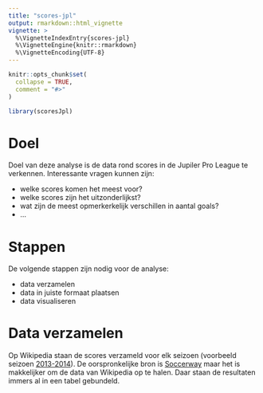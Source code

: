 ```yaml
---
title: "scores-jpl"
output: rmarkdown::html_vignette
vignette: >
  %\VignetteIndexEntry{scores-jpl}
  %\VignetteEngine{knitr::rmarkdown}
  %\VignetteEncoding{UTF-8}
---
```


```r
knitr::opts_chunk$set(
  collapse = TRUE,
  comment = "#>"
)
```

```r
library(scoresJpl)
```

# Doel

Doel van deze analyse is de data rond scores in de Jupiler Pro League te verkennen. Interessante vragen kunnen zijn:

- welke scores komen het meest voor?
- welke scores zijn het uitzonderlijkst?
- wat zijn de meest opmerkerkelijk verschillen in aantal goals?
- ...

# Stappen

De volgende stappen zijn nodig voor de analyse:

- data verzamelen
- data in juiste formaat plaatsen
- data visualiseren

# Data verzamelen

Op Wikipedia staan de scores verzameld voor elk seizoen (voorbeeld seizoen [2013-2014](https://en.wikipedia.org/wiki/2013%E2%80%9314_Belgian_Pro_League)). De oorspronkelijke bron is [Soccerway](https://int.soccerway.com/national/belgium/pro-league/20132014/play-offs-i/r21454/) maar het is makkelijker om de data van Wikipedia op te halen. Daar staan de resultaten immers al in een tabel gebundeld.
